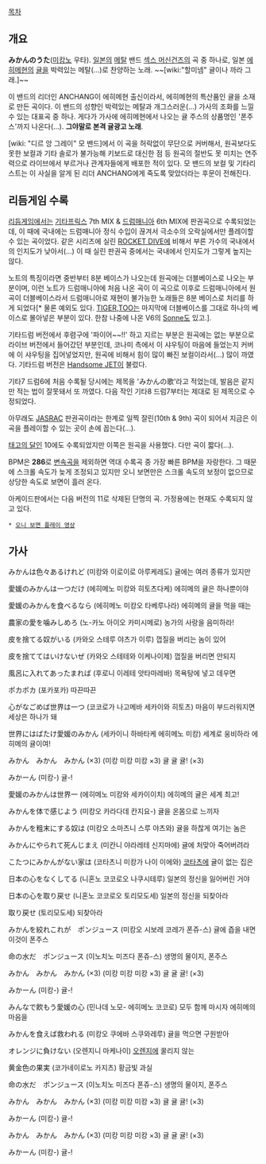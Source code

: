 [[목차]]

== 개요 ==
{{{#!html
<object width="560" height="315"><param name="movie" value="//www.youtube.com/v/CrfLL8ail3o?version=3&amp;hl=ko_KR&amp;rel=0"></param><param name="allowFullScreen" value="true"></param><param name="allowscriptaccess" value="always"></param><embed src="//www.youtube.com/v/CrfLL8ail3o?version=3&amp;hl=ko_KR&amp;rel=0" type="application/x-shockwave-flash" width="560" height="315" allowscriptaccess="always" allowfullscreen="true"></embed></object>
}}}

'''みかんのうた'''([[미캉]]노 우타). [[일본]]의 [[메탈]] 밴드 [[섹스 머신건즈]]의 곡 중 하나로, 일본 [[에히메]]현의 [[귤]]을 박력있는 메탈(...)로 찬양하는 노래. ~~[wiki:"할미넴" 귤이나 까라 그래.]~~

이 밴드의 리더인 ANCHANG이 에히메현 출신이라서, 에히메현의 특산품인 귤을 소재로 만든 곡이다. 이 밴드의 성향인 박력있는 메탈과 개그스러운(...) 가사의 조화를 느낄 수 있는 대표곡 중 하나. 게다가 가사에 에히메현에서 나오는 귤 주스의 상품명인 '폰주스'까지 나온다(...). '''그야말로 본격 귤광고 노래'''.

[wiki: "디르 앙 그레이" 모 밴드]에서 이 곡을 허락없이 무단으로 커버해서, 원곡보다도 못한 보컬과 기타 솔로가 불가능해 키보드로 대신한 점 등 원곡의 절반도 못 미치는 연주력으로 라이브에서 부르거나 관계자들에게 배포한 적이 있다. 모 밴드의 보컬 및 기타리스트는 이 사실을 알게 된 리더 ANCHANG에게 죽도록 맞았더라는 후문이 전해진다.

== 리듬게임 수록 ==
[[리듬게임]]에서는 [[기타프릭스]] 7th MIX & [[드럼매니아]] 6th MIX에 판권곡으로 수록되었는데, 이 때에 국내에는 드럼매니아 정식 수입이 끊겨서 극소수의 오락실에서만 플레이할 수 있는 곡이었다. 같은 시리즈에 실린 [[ROCKET DIVE]]에 비해서 부른 가수의 국내에서의 인지도가 낮아서(...) 이 때 실린 판권곡 중에서는 국내에서 인지도가 그렇게 높지는 않다.

노트의 특징이라면 중반부터 8분 베이스가 나오는데 원곡에는 더블베이스로 나오는 부분이며, 이런 노트가 드럼매니아에 처음 나온 곡이 이 곡으로 이후로 드럼매니아에서 원곡이 더블베이스라서 드럼매니아로 재현이 불가능한 노래들은 8분 베이스로 처리를 하게 되었다[* 물론 예외도 있다. [[TIGER,TOO]]는 마지막에 더블베이스를 그대로 하나의 베이스로 몰아넣은 부분이 있다. 한참 나중에 나온 V6의 [[Sonne]]도 있고.].

기타드럼 버전에서 후렴구에 '파이어~~!!' 하고 지르는 부분은 원곡에는 없는 부분으로 라이브 버전에서 들어갔던 부분인데, 코나미 측에서 이 샤우팅이 마음에 들었는지 커버에 이 샤우팅을 집어넣었지만, 원곡에 비해서 힘이 많이 빠진 보컬이라서(...) 많이 까였다. 기타드럼 버전은 [[Handsome JET]]이 불렀다.

기타7 드럼6에 처음 수록될 당시에는 제목을 'みかんの歌'라고 적었는데, 발음은 같지만 적는 법이 잘못돼서 또 까였다. 다음 작인 기타8 드럼7부터는 제대로 된 제목으로 수정되었다.

아무래도 [[JASRAC]] 판권곡이라는 한계로 일찍 잘린(10th & 9th) 곡이 되어서 지금은 이 곡을 플레이할 수 있는 곳이 손에 꼽는다(...).

[[태고의 달인]] 10에도 수록되었지만 이쪽은 원곡을 사용했다. 다만 곡이 짧다(...).

BPM은 '''286'''로 [[변속]]곡을 제외하면 역대 수록곡 중 가장 빠른 BPM을 자랑한다. 그 때문에 스크롤 속도가 늦게 조정되고 있지만 오니 보면만은 스크롤 속도의 보정이 없으므로 상당한 속도로 보면이 흘러 온다.

아케이드판에서는 다음 버전의 11로 삭제된 단명의 곡. 가정용에는 현재도 수록되지 않고 있다.

 * [http://www.youtube.com/watch?v=vnO2f1lQSiI 오니 보면 플레이 영상]

== 가사 ==
みかんは色々あるけれど
(미캉와 이로이로 아루케레도)
귤에는 여러 종류가 있지만

愛媛のみかんは一つだけ
(에히메노 미캉와 히토츠다케)
에히메의 귤은 하나뿐이야

愛媛のみかんを食べるなら
(에히메노 미캉오 타베루나라)
에히메의 귤을 먹을 때는

農家の愛を噛みしめろ
(노-카노 아이오 카미시메로)
농가의 사랑을 음미하라!


皮を捨てる奴がいる
(카와오 스테루 야츠가 이루)
껍질을 버리는 놈이 있어

皮を捨ててはいけないぜ
(카와오 스테테와 이케나이제)
껍질을 버리면 안되지

風呂に入れてあったまれば
(후로니 이레테 앗타마레바)
목욕탕에 넣고 데우면

ポカポカ
(포카포카)
따끈따끈


心がなごめば世界は一つ
(코코로가 나고메바 세카이와 히토츠)
마음이 부드러워지면 세상은 하나가 돼

世界にはばたけ愛媛のみかん
(세카이니 하바타케 에히메노 미캉)
세계로 웅비하라 에히메의 귤이여!


みかん　みかん　みかん (×3)
(미캉 미캉 미캉 ×3)
귤 귤 귤! (×3)

みかーん
(미캉-)
귤-!


愛媛のみかんは世界一
(에히메노 미캉와 세카이이치)
에히메의 귤은 세계 최고!

みかんを体で感じよう
(미캉오 카라다데 칸지요-)
귤을 온몸으로 느끼자

みかんを粗末にする奴は
(미캉오 소마츠니 스루 야츠와)
귤을 하찮게 여기는 놈은

みかんにやられて死んじまえ
(미칸니 야라레테 신지마에)
귤에 처맞아 죽어버려라


こたつにみかんがない家は
(코타츠니 미캉가 나이 이에와)
[[코타츠]]에 귤이 없는 집은

日本の心をなくしてる
(니혼노 코코로오 나쿠시테루)
일본의 정신을 잃어버린 거야

日本の心を取り戻せ
(니혼노 코코로오 토리모도세)
일본의 정신을 되찾아라

取り戻せ
(토리모도세)
되찾아라


みかんを絞れこれが　ポンジュース
(미캉오 시보레 코레가 폰쥬-스)
귤에 즙을 내면 이것이 폰주스

命の水だ　ポンジュース
(이노치노 미즈다 폰쥬-스)
생명의 물이지, 폰주스



みかん　みかん　みかん (×3)
(미캉 미캉 미캉 ×3)
귤 귤 귤! (×3)

みかーん
(미캉-)
귤-!


みんなで飮もう愛媛の心
(민나데 노모- 에히메노 코코로)
모두 함께 마시자 에히메의 마음을

みかんを食えば救われる
(미캉오 쿠에바 스쿠와레루)
귤을 먹으면 구원받아

オレンジに負けない
(오렌지니 마케나이)
[[오렌지]]에 꿀리지 않는

黄金色の果実
(코가네이로노 카지츠)
황금빛 과실

命の水だ　ポンジュース
(이노치노 미즈다 폰쥬-스)
생명의 물이지, 폰주스


みかん　みかん　みかん (×3)
(미캉 미캉 미캉 ×3)
귤 귤 귤! (×3)

みかーん
(미캉-)
귤-!


みかん　みかん　みかん (×3)
(미캉 미캉 미캉 ×3)
귤 귤 귤! (×3)

みかーん
(미캉-)
귤-!
